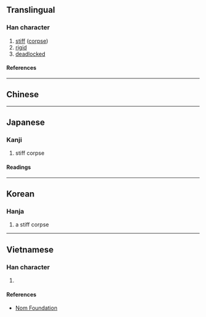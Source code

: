 {{also|僵}}
{{character info/new}}
==Translingual==

===Han character===
{{Han char|rn=78|rad=歹|as=13|sn=17|four=11216|canj=MNMWM|ids=⿰歹畺}}

# [[stiff]] ([[corpse]])
# [[rigid]]
# [[deadlock]]ed

====References====
{{Han ref|kx=0583.360|dkj=16588|dj=0976.220|hdz=21395.060|uh=6BAD}}

----

==Chinese==
{{zh-see|僵|v}}

----

==Japanese==

===Kanji===
{{ja-kanji|grade=|rs=歹13}}

# stiff corpse

====Readings====
{{ja-readings
|on=きょう, こう
|kun=かたくなる
}}

----

==Korean==

===Hanja===
{{ko-hanja|강}}

# a stiff corpse

----

==Vietnamese==

===Han character===
{{vi-readings|rs=歹13|reading=cương}}

# {{rfdef|vi|sort=歹13}}

====References====
* [http://nomfoundation.org/common/nom_details.php?codepoint=6bad Nom Foundation]